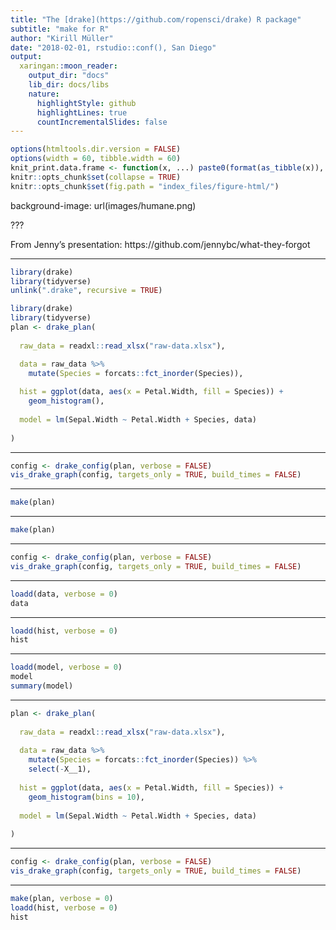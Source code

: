 ```yaml
---
title: "The [drake](https://github.com/ropensci/drake) R package"
subtitle: "make for R"
author: "Kirill Müller"
date: "2018-02-01, rstudio::conf(), San Diego"
output:
  xaringan::moon_reader:
    output_dir: "docs"
    lib_dir: docs/libs
    nature:
      highlightStyle: github
      highlightLines: true
      countIncrementalSlides: false
---
```


```r
options(htmltools.dir.version = FALSE)
options(width = 60, tibble.width = 60)
knit_print.data.frame <- function(x, ...) paste0(format(as_tibble(x)), collapse = "\n")
knitr::opts_chunk$set(collapse = TRUE)
knitr::opts_chunk$set(fig.path = "index_files/figure-html/")
```

background-image: url(images/humane.png)

???

From Jenny's presentation: https://github.com/jennybc/what-they-forgot

---

```r
library(drake)
library(tidyverse)
unlink(".drake", recursive = TRUE)
```

```r
library(drake)
library(tidyverse)
plan <- drake_plan(
  
  raw_data = readxl::read_xlsx("raw-data.xlsx"),

  data = raw_data %>%
    mutate(Species = forcats::fct_inorder(Species)),
  
  hist = ggplot(data, aes(x = Petal.Width, fill = Species)) +
    geom_histogram(),
  
  model = lm(Sepal.Width ~ Petal.Width + Species, data)
  
)
```

---

```r
config <- drake_config(plan, verbose = FALSE)
vis_drake_graph(config, targets_only = TRUE, build_times = FALSE)
```

---

```r
make(plan)
```

---

```r
make(plan)
```

---

```r
config <- drake_config(plan, verbose = FALSE)
vis_drake_graph(config, targets_only = TRUE, build_times = FALSE)
```


---

```r
loadd(data, verbose = 0)
data
```

---

```r
loadd(hist, verbose = 0)
hist
```

---

```r
loadd(model, verbose = 0)
model
summary(model)
```

---

```r
plan <- drake_plan(
  
  raw_data = readxl::read_xlsx("raw-data.xlsx"),
  
  data = raw_data %>%
    mutate(Species = forcats::fct_inorder(Species)) %>% 
    select(-X__1),
  
  hist = ggplot(data, aes(x = Petal.Width, fill = Species)) +
    geom_histogram(bins = 10),
  
  model = lm(Sepal.Width ~ Petal.Width + Species, data)
  
)
```

---

```r
config <- drake_config(plan, verbose = FALSE)
vis_drake_graph(config, targets_only = TRUE, build_times = FALSE)
```

---

```r
make(plan, verbose = 0)
loadd(hist, verbose = 0)
hist
```
